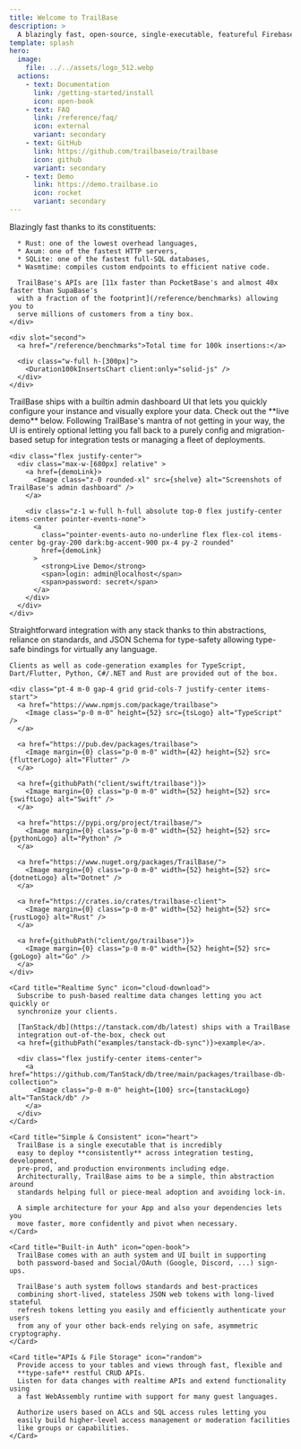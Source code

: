 ```yaml
---
title: Welcome to TrailBase
description: >
  A blazingly fast, open-source, single-executable, featureful Firebase alternative.
template: splash
hero:
  image:
    file: ../../assets/logo_512.webp
  actions:
    - text: Documentation
      link: /getting-started/install
      icon: open-book
    - text: FAQ
      link: /reference/faq/
      icon: external
      variant: secondary
    - text: GitHub
      link: https://github.com/trailbaseio/trailbase
      icon: github
      variant: secondary
    - text: Demo
      link: https://demo.trailbase.io
      icon: rocket
      variant: secondary
---
```








<div class="flex flex-col gap-4">

  <SplitCard title="Performance" icon="rocket">
    <div slot="first">
      Blazingly fast thanks to its constituents:

      * Rust: one of the lowest overhead languages,
      * Axum: one of the fastest HTTP servers,
      * SQLite: one of the fastest full-SQL databases,
      * Wasmtime: compiles custom endpoints to efficient native code.

      TrailBase's APIs are [11x faster than PocketBase's and almost 40x faster than SupaBase's
      with a fraction of the footprint](/reference/benchmarks) allowing you to
      serve millions of customers from a tiny box.
    </div>

    <div slot="second">
      <a href="/reference/benchmarks">Total time for 100k insertions:</a>

      <div class="w-full h-[300px]">
        <Duration100kInsertsChart client:only="solid-js" />
      </div>
    </div>
  </SplitCard>

  <Card title="Admin Dashboard" icon="setting">
    TrailBase ships with a builtin admin dashboard UI that lets you quickly
    configure your instance and visually explore your data.
    Check out the **live demo** below.
    Following TrailBase's mantra of not getting in your way, the UI is
    entirely optional letting you fall back to a purely config and
    migration-based setup for integration tests or managing a fleet of
    deployments.

    <div class="flex justify-center">
      <div class="max-w-[680px] relative" >
        <a href={demoLink}>
          <Image class="z-0 rounded-xl" src={shelve} alt="Screenshots of TrailBase's admin dashboard" />
        </a>

        <div class="z-1 w-full h-full absolute top-0 flex justify-center items-center pointer-events-none">
          <a
            class="pointer-events-auto no-underline flex flex-col items-center bg-gray-200 dark:bg-accent-900 px-4 py-2 rounded"
            href={demoLink}
          >
            <strong>Live Demo</strong>
            <span>login: admin@localhost</span>
            <span>password: secret</span>
          </a>
        </div>
      </div>
    </div>
  </Card>

  <Card title="Integrations" icon="puzzle">
    Straightforward integration with any stack thanks to thin abstractions,
    reliance on standards, and JSON Schema for type-safety allowing type-safe
    bindings for virtually any language.

    Clients as well as code-generation examples for TypeScript,
    Dart/Flutter, Python, C#/.NET and Rust are provided out of the box.

    <div class="pt-4 m-0 gap-4 grid grid-cols-7 justify-center items-start">
      <a href="https://www.npmjs.com/package/trailbase">
        <Image class="p-0 m-0" height={52} src={tsLogo} alt="TypeScript" />
      </a>

      <a href="https://pub.dev/packages/trailbase">
        <Image margin={0} class="p-0 m-0" width={42} height={52} src={flutterLogo} alt="Flutter" />
      </a>

      <a href={githubPath("client/swift/trailbase")}>
        <Image margin={0} class="p-0 m-0" width={52} height={52} src={swiftLogo} alt="Swift" />
      </a>

      <a href="https://pypi.org/project/trailbase/">
        <Image margin={0} class="p-0 m-0" width={52} height={52} src={pythonLogo} alt="Python" />
      </a>

      <a href="https://www.nuget.org/packages/TrailBase/">
        <Image margin={0} class="p-0 m-0" width={52} height={52} src={dotnetLogo} alt="Dotnet" />
      </a>

      <a href="https://crates.io/crates/trailbase-client">
        <Image margin={0} class="p-0 m-0" width={52} height={52} src={rustLogo} alt="Rust" />
      </a>

      <a href={githubPath("client/go/trailbase")}>
        <Image margin={0} class="p-0 m-0" width={52} height={52} src={goLogo} alt="Go" />
      </a>
    </div>
  </Card>

  <CardGrid>

    <Card title="Realtime Sync" icon="cloud-download">
      Subscribe to push-based realtime data changes letting you act quickly or
      synchronize your clients.

      [TanStack/db](https://tanstack.com/db/latest) ships with a TrailBase
      integration out-of-the-box, check out
      <a href={githubPath("examples/tanstack-db-sync")}>example</a>.

      <div class="flex justify-center items-center">
        <a href="https://github.com/TanStack/db/tree/main/packages/trailbase-db-collection">
          <Image class="p-0 m-0" height={100} src={tanstackLogo} alt="TanStack/db" />
        </a>
      </div>
    </Card>

    <Card title="Simple & Consistent" icon="heart">
      TrailBase is a single executable that is incredibly
      easy to deploy **consistently** across integration testing, development,
      pre-prod, and production environments including edge.
      Architecturally, TrailBase aims to be a simple, thin abstraction around
      standards helping full or piece-meal adoption and avoiding lock-in.

      A simple architecture for your App and also your dependencies lets you
      move faster, more confidently and pivot when necessary.
    </Card>

    <Card title="Built-in Auth" icon="open-book">
      TrailBase comes with an auth system and UI built in supporting
      both password-based and Social/OAuth (Google, Discord, ...) sign-ups.

      TrailBase's auth system follows standards and best-practices
      combining short-lived, stateless JSON web tokens with long-lived stateful
      refresh tokens letting you easily and efficiently authenticate your users
      from any of your other back-ends relying on safe, asymmetric cryptography.
    </Card>

    <Card title="APIs & File Storage" icon="random">
      Provide access to your tables and views through fast, flexible and
      **type-safe** restful CRUD APIs.
      Listen for data changes with realtime APIs and extend functionality using
      a fast WebAssembly runtime with support for many guest languages.

      Authorize users based on ACLs and SQL access rules letting you
      easily build higher-level access management or moderation facilities
      like groups or capabilities.
    </Card>

  </CardGrid>

<div class="h-12" />

</div>
